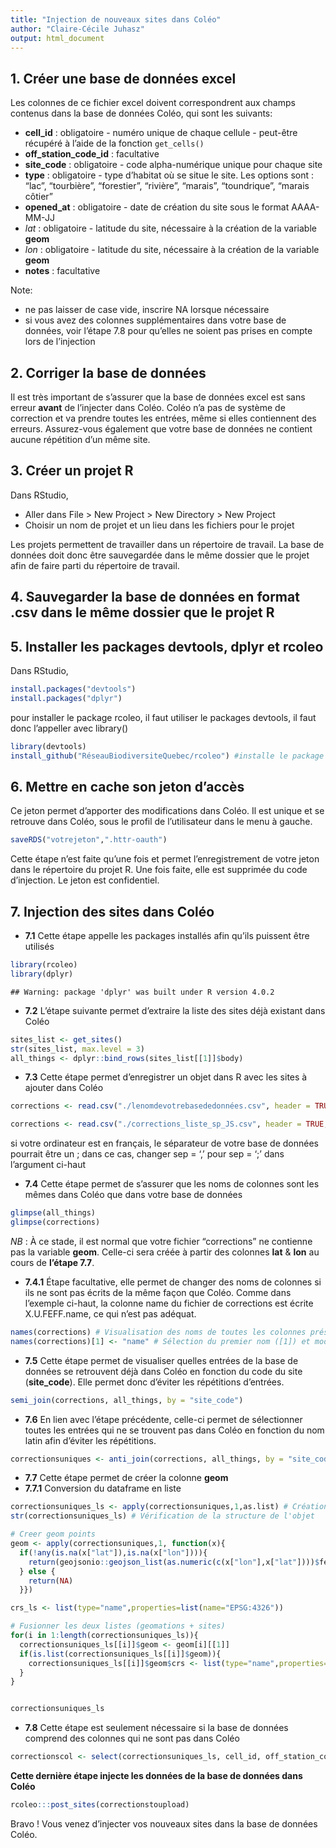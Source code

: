 ```yaml
---
title: "Injection de nouveaux sites dans Coléo"
author: "Claire-Cécile Juhasz"
output: html_document
---
```



## 1. Créer une base de données excel
Les colonnes de ce fichier excel doivent correspondrent aux champs contenus dans la base de données Coléo, qui sont les suivants:  
  
* **cell_id** : obligatoire - numéro unique de chaque cellule - peut-être récupéré à l'aide de la fonction `get_cells()`
* **off_station_code_id** : facultative
* **site_code** : obligatoire - code alpha-numérique unique pour chaque site
* **type** : obligatoire - type d'habitat où se situe le site. Les options sont : "lac", "tourbière", "forestier", "rivière", "marais", "toundrique", "marais côtier"
* **opened_at** : obligatoire - date de création du site sous le format AAAA-MM-JJ
* *lat* : obligatoire - latitude du site, nécessaire à la création de la variable **geom**
* *lon* : obligatoire - latitude du site, nécessaire à la création de la variable **geom**
* **notes** : facultative

Note:

* ne pas laisser de case vide, inscrire NA lorsque nécessaire
* si vous avez des colonnes supplémentaires dans votre base de données, voir l'étape 7.8 pour qu'elles ne soient pas prises en compte lors de l'injection

## 2. Corriger la base de données
Il est très important de s'assurer que la base de données excel est sans erreur **avant** de l'injecter dans Coléo. Coléo n'a pas de système de correction et va prendre toutes les entrées, même si elles contiennent des erreurs. Assurez-vous également que votre base de données ne contient aucune répétition d'un même site.


## 3. Créer un projet R
Dans RStudio,

* Aller dans File > New Project > New Directory > New Project
* Choisir un nom de projet et un lieu dans les fichiers pour le projet

Les projets permettent de travailler dans un répertoire de travail. La base de données doit donc être sauvegardée dans le même dossier que le projet afin de faire parti du répertoire de travail.

## 4. Sauvegarder la base de données en format .csv dans le même dossier que le projet R

## 5. Installer les packages devtools, dplyr et rcoleo
Dans RStudio,


```r
install.packages("devtools")
install.packages("dplyr")
```
pour installer le package rcoleo, il faut utiliser le packages devtools, il faut donc l'appeller avec library()


```r
library(devtools)
install_github("RéseauBiodiversiteQuebec/rcoleo") #installe le package rcoleo à partir de github
```
## 6. Mettre en cache son jeton d'accès
Ce jeton permet d'apporter des modifications dans Coléo. Il est unique et se retrouve dans Coléo, sous le profil de l'utilisateur dans le menu à gauche.

```r
saveRDS("votrejeton",".httr-oauth")
```
Cette étape n'est faite qu'une fois et permet l'enregistrement de votre jeton dans le répertoire du projet R. Une fois faite, elle est supprimée du code d'injection. Le jeton est confidentiel.

## 7. Injection des sites dans Coléo

* **7.1** Cette étape appelle les packages installés afin qu'ils puissent être utilisés

```r
library(rcoleo)
library(dplyr)
```

```
## Warning: package 'dplyr' was built under R version 4.0.2
```
* **7.2** L'étape suivante permet d'extraire la liste des sites déjà existant dans Coléo

```r
sites_list <- get_sites()
str(sites_list, max.level = 3)
all_things <- dplyr::bind_rows(sites_list[[1]]$body)
```
* **7.3** Cette étape permet d'enregistrer un objet dans R avec les sites à ajouter dans Coléo

```r
corrections <- read.csv("./lenomdevotrebasededonnées.csv", header = TRUE, sep = ',', stringsAsFactors = FALSE, encoding = "UTF-8") #l'encoding UTF-8 permet de garder les accents
```

```r
corrections <- read.csv("./corrections_liste_sp_JS.csv", header = TRUE, sep = ',', stringsAsFactors = FALSE, encoding = "UTF-8")
```
si votre ordinateur est en français, le séparateur de votre base de données pourrait être un ; dans ce cas, changer sep = ',' pour sep = ';' dans l'argument ci-haut



* **7.4** Cette étape permet de s'assurer que les noms de colonnes sont les mêmes dans Coléo que dans votre base de données

```r
glimpse(all_things)
glimpse(corrections)
```

*NB* : À ce stade, il est normal que votre fichier "corrections" ne contienne pas la variable **geom**. Celle-ci sera créée à partir des colonnes **lat** & **lon** au cours de **l'étape 7.7**.  

* **7.4.1** Étape facultative, elle permet de changer des noms de colonnes si ils ne sont pas écrits de la même façon que Coléo. Comme dans l'exemple ci-haut, la colonne name du fichier de corrections est écrite X.U.FEFF.name, ce qui n'est pas adéquat.

```r
names(corrections) # Visualisation des noms de toutes les colonnes présentes dans votre jeu de données
names(corrections)[1] <- "name" # Sélection du premier nom ([1]) et modification de celui-ci (<- "name")
```
* **7.5** Cette étape permet de visualiser quelles entrées de la base de données se retrouvent déjà dans Coléo en fonction du code du site (**site_code**). Elle permet donc d'éviter les répétitions d'entrées.

```r
semi_join(corrections, all_things, by = "site_code")
```
* **7.6** En lien avec l'étape précédente, celle-ci permet de sélectionner toutes les entrées qui ne se trouvent pas dans Coléo en fonction du nom latin afin d'éviter les répétitions.

```r
correctionsuniques <- anti_join(corrections, all_things, by = "site_code")
```
* **7.7** Cette étape permet de créer la colonne **geom**
* **7.7.1** Conversion du dataframe en liste
```r
correctionsuniques_ls <- apply(correctionsuniques,1,as.list) # Création de la liste
str(correctionsuniques_ls) # Vérification de la structure de l'objet
```

```r
# Creer geom points
geom <- apply(correctionsuniques,1, function(x){
  if(!any(is.na(x["lat"]),is.na(x["lon"]))){
    return(geojsonio::geojson_list(as.numeric(c(x["lon"],x["lat"])))$features[[1]]$geometry)
  } else {
    return(NA)
  }})

crs_ls <- list(type="name",properties=list(name="EPSG:4326"))

# Fusionner les deux listes (geomations + sites)
for(i in 1:length(correctionsuniques_ls)){
  correctionsuniques_ls[[i]]$geom <- geom[i][[1]]
  if(is.list(correctionsuniques_ls[[i]]$geom)){
    correctionsuniques_ls[[i]]$geom$crs <- list(type="name",properties=list(name="EPSG:4326"))
  }
}


correctionsuniques_ls
```



* **7.8** Cette étape est seulement nécessaire si la base de données comprend des colonnes qui ne sont pas dans Coléo

```r
correctionscol <- select(correctionsuniques_ls, cell_id, off_station_code_id, site_code, type, opened_at, geom, notes)
```

**Cette dernière étape injecte les données de la base de données dans Coléo**

```r
rcoleo:::post_sites(correctionstoupload)
```

Bravo ! Vous venez d'injecter vos nouveaux sites dans la base de données Coléo.
